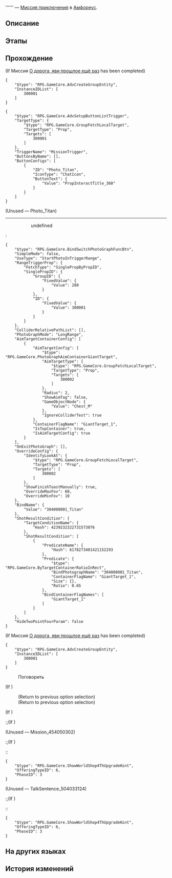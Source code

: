 {{Дополнить|Диалоги.}}
{{Миссия Инфобокс
|id              = 3040080
|Название        = 
|Изображение     = Миссия Освоения .png
|Тип             = Миссия приключения
|События         = 
|Глава           = 
|Условия         = Завершена [[Миссия Освоения]] ''[[О серебряная колесница, мчись на тёмные земли]]''
|Персонажи       = Ответственный учёный; Первопроходец; Строгий учёный
|СтартЛокация    = [[Амфореус]] — [[Бормочущие заросли Рощи муз]]
|Локации         = Бормочущие заросли Рощи муз
|Предыдущая      = 
|Следующая       = 
|Награды         = 
}}
'''''' — [[Миссия приключения]] в [[Амфореус]].

==Описание==
{{Описание|<!--официальное описание из Перекрёстка судеб-->}}

==Этапы==


==Прохождение==
{{Дополнить}}

;(If Миссия [[О дорога, яви прошлое ещё раз]] has been completed)
<pre>{
	"$type": "RPG.GameCore.AdvCreateGroupEntity",
	"InstanceIDList": [
		300001
	]
}</pre>
<pre>{
	"$type": "RPG.GameCore.AdvSetupButtonListTrigger",
	"TargetType": {
		"$type": "RPG.GameCore.GroupFetchLocalTarget",
		"TargetType": "Prop",
		"Targets": [
			300001
		]
	},
	"TriggerName": "MissionTrigger",
	"ButtonsByName": [],
	"ButtonConfigs": [
		{
			"ID": "Photo_Titan",
			"IconType": "ChatIcon",
			"ButtonText": {
				"Value": "PropInteractTitle_360"
			}
		}
	]
}</pre>
;(Unused &mdash; Photo_Titan)
----
:<!--Unknown TalkSentence: 304004141-->
::{{Диалог|Стрелка}} undefined
:<pre>{
	"$type": "RPG.GameCore.BindSwitchPhotoGraphFuncBtn",
	"SimpleMode": false,
	"UseType": "StartPhotoInTriggerRange",
	"RangeTriggerProp": {
		"FetchType": "SinglePropByPropID",
		"SinglePropID": {
			"GroupID": {
				"FixedValue": {
					"Value": 280
				}
			},
			"ID": {
				"FixedValue": {
					"Value": 300001
				}
			}
		}
	},
	"ColliderRelativePathList": [],
	"PhotoGraphMode": "LongRange",
	"AimTargetContainerConfig": [
		{
			"AimTargetConfig": {
				"$type": "RPG.GameCore.PhotoGraphAimContainerGiantTarget",
				"AimTargetType": {
					"$type": "RPG.GameCore.GroupFetchLocalTarget",
					"TargetType": "Prop",
					"Targets": [
						300002
					]
				},
				"Radius": 2,
				"ShowAimTag": false,
				"GameObjectNode": {
					"Value": "Chest_M"
				},
				"IgnoreColliderTest": true
			},
			"ContainerFlagName": "GiantTarget_1",
			"IsTopContainer": true,
			"IsAimTargetConfig": true
		}
	],
	"OnExitPhotoGraph": [],
	"OverrideConfig": {
		"IdentifyLookAt": {
			"$type": "RPG.GameCore.GroupFetchLocalTarget",
			"TargetType": "Prop",
			"Targets": [
				300002
			]
		},
		"ShowFinishToastManually": true,
		"OverrideMaxFov": 60,
		"OverrideMinFov": 10
	},
	"BindName": {
		"Value": "304008001_Titan"
	},
	"ShotResultCondition": {
		"TargetConditionName": {
			"Hash": 4239232322731573076
		},
		"ShotResultCondition": [
			{
				"PredicateName": {
					"Hash": 6178273401421152293
				},
				"Predicate": {
					"$type": "RPG.GameCore.ByTargetContainerRatioInRect",
					"BindPhotographName": "304008001_Titan",
					"ContainerFlagName": "GiantTarget_1",
					"Size": {},
					"Ratio": 0.65
				},
				"BindContainerFlagNames": [
					"GiantTarget_1"
				]
			}
		]
	},
	"HideTwoPointFourParam": false
}</pre>

;(If Миссия [[О дорога, яви прошлое ещё раз]] has been completed)
<pre>{
	"$type": "RPG.GameCore.AdvCreateGroupEntity",
	"InstanceIDList": [
		300001
	]
}</pre>

:{{Диалог|Разговор}} Поговорить
;(If {{cx}}<!--SubMission Finish: 304008016-->)
:<!--Unknown TalkSentence: 304004341-->
:<!--Unknown TalkSentence: 304004342-->
:<!--Unknown TalkSentence: 304004343-->
:;(Return to previous option selection)
:;(Return to previous option selection)
;(If {{cx}}<!--SubMission not Finish: 304008016-->)
:;(If {{cx}}<!--SubMission Finish: 304008015-->)
::<!--Unknown TalkSentence: 304004322-->
:;(If {{cx}}<!--SubMission not Finish: 304008015-->)
::<!--Unknown TalkSentence: 304004311-->
::<!--Unknown TalkSentence: 304004312-->
::;(Return to previous option selection)
::;(Return to previous option selection)

:<!--4-second delay-->
:<!--4-second delay-->

;(Unused &mdash; Mission_454050302)
:;(If {{cx}}<!--SubMission not Finish: 104030904-->)
::<pre>{
	"$type": "RPG.GameCore.ShowWorldShop4ThUpgradeHint",
	"OfferingTypeID": 6,
	"PhaseID": 3
}</pre>

;(Unused &mdash; TalkSentence_504033124)
:;(If {{cx}}<!--SubMission not Finish: 104030904-->)
::<pre>{
	"$type": "RPG.GameCore.ShowWorldShop4ThUpgradeHint",
	"OfferingTypeID": 6,
	"PhaseID": 3
}</pre>
{{Диалог Конец}}

==На других языках==
{{На других языках
|en   = 
|zhs  = 
|zht  = 
|ja   = 
|ko   = 
|es   = 
|fr   = 
|ru   = 
|th   = 
|vi   = 
|de   = 
|id   = 
|pt   = 
}}

==История изменений==
{{История изменений|3.1}}
